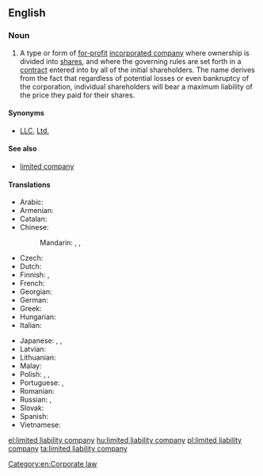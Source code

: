 ==English==
{{wikipedia}}

===Noun===
{{en-noun|head=[[limited]] [[liability]] [[company]]|limited liability companies}}

# {{context|legal|lang=en}} A type or form of [[for-profit]] [[incorporated company]] where ownership is divided into [[share]]s, and where the governing rules are set forth in a [[contract]] entered into by all of the initial shareholders. The name derives from the fact that regardless of potential losses or even bankruptcy of the corporation, individual shareholders will bear a maximum liability of the price they paid for their shares.

====Synonyms====
* [[LLC]], [[Ltd.]]

====See also====
* [[limited company]]

====Translations====
{{trans-top|type of company}}
* Arabic: {{t|ar|شَرِكَة ذَات مَسْؤُولِيَّة مَحْدُودَة|f|tr=šarika ḏāt masʾūliyya maḥdūda}}
* Armenian: {{t|hy|սահմանափակն պատասխանատվությամբ ընկերություն}}
* Catalan: {{t|ca|societat de responsabilitat limitada|f}}
* Chinese:
*: Mandarin: {{t|cmn|有限責任公司|sc=Hani}}, {{t|cmn|有限责任公司|tr=yǒuxiàn zérèn gōngsī|sc=Hani}}, {{t+|cmn|有限公司|tr=yǒuxiàn gōngsī|sc=Hani}}
* Czech: {{t+|cs|společnost s ručením omezeným|f}}
* Dutch: {{t|nl|bijzondere vennootschap met beperkte aansprakelijkheid|f}}
* Finnish: {{qualifier|[[Oy]]}} {{t+|fi|osakeyhtiö}}, {{t|fi|rajavastuuyhtiö}}
* French: {{t|fr|société à responsabilité limitée|f}}
* Georgian: {{t|ka|შეზღუდული პასუხისმგებლობის საზოგადოება}}
* German: {{t|de|Gesellschaft mit beschränkter Haftung|f}}
* Greek: {{t+|el|εταιρεία περιορισμένης ευθύνης|f}}
* Hungarian: {{t+|hu|korlátolt felelősségű társaság}}
* Italian: {{t|it|società a responsabilità limitata|f}}
{{trans-mid}}
* Japanese: {{t|ja|有限責任会社|tr=ゆうげんせきにんがいしゃ, yūgen sekinin gaisha|sc=Jpan}}, {{t|ja|エルエルシー|tr=eru-eru-shī|sc=Jpan}}, {{t|ja|LLC|alt=ＬＬＣ|sc=Jpan}}
* Latvian: {{t|lv|sabiedrība ar ierobežotu atbildību}}
* Lithuanian: {{qualifier|[[UAB]]}} {{t|lt|Uždaroji akcinė bendrovė}}
* Malay: {{t|ms|syarikat liabiliti terhad}}
* Polish: {{t+|pl|spółka z ograniczoną odpowiedzialnością|f}}, {{t|pl|spółka z o.o.|f}}, {{t+|pl|sp. z o.o.|f}}
* Portuguese: {{qualifier|[[Lda.]]}} {{t|pt|limitada|f}}, {{t|pt|sociedade de responsabilidade limitada|f}}
* Romanian: {{t|ro|societate cu răspundere limitată|f}}
* Russian: {{t|ru|о́бщество с ограни́ченной отве́тственностью|n}}, {{t+|ru|ООО|n}}
* Slovak: {{t|sk|spoločnosť s ručením obmedzeným|f}}
* Spanish: {{t|es|sociedad de responsabilidad limitada|f}}
* Vietnamese: {{t+|vi|công ty trách nhiệm hữu hạn}}
{{trans-bottom}}

[[Category:en:Corporate law]]

[[el:limited liability company]]
[[hu:limited liability company]]
[[pl:limited liability company]]
[[ta:limited liability company]]